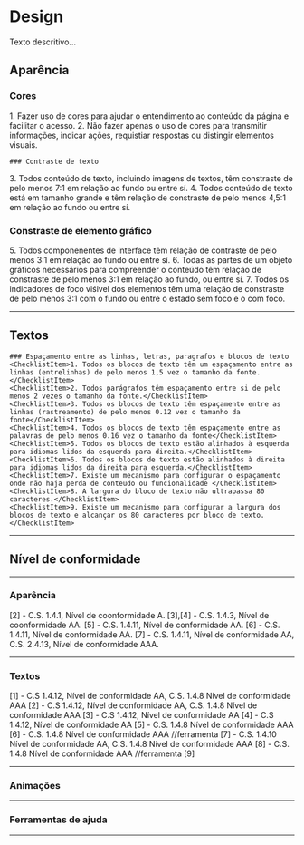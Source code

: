 
# Design

Texto descritivo...

## Aparência

### Cores
<ChecklistItem>1. Fazer uso de cores para ajudar o entendimento ao conteúdo da página e facilitar o acesso.</ChecklistItem>
<ChecklistItem>2. Não fazer apenas o uso de cores para transmitir informações, indicar ações, requistiar respostas ou distingir elementos visuais.</ChecklistItem>
    
    ### Contraste de texto 
<ChecklistItem>3. Todos conteúdo de texto, incluindo imagens de textos, têm constraste de pelo menos 7:1 em relação ao fundo ou entre sí.</ChecklistItem>
<ChecklistItem>4. Todos conteúdo de texto está em tamanho grande e têm relação de constraste de pelo menos 4,5:1 em relação ao fundo ou entre sí.</ChecklistItem>

### Constraste de elemento gráfico
<ChecklistItem>5. Todos componenentes de interface têm relação de contraste de pelo menos 3:1 em relação ao fundo ou entre sí.</ChecklistItem>
<ChecklistItem>6. Todas as partes de um objeto gráficos necessários para compreender o conteúdo têm relação de constraste de pelo menos 3:1 em relação ao fundo, ou entre sí.</ChecklistItem>
<ChecklistItem>7. Todos os indicadores de foco viśivel dos elementos têm uma relação de constraste de pelo menos 3:1 com o fundo ou entre o estado sem foco e o com foco.</ChecklistItem>

--- 

## Textos

    ### Espaçamento entre as linhas, letras, paragrafos e blocos de texto
    <ChecklistItem>1. Todos os blocos de texto têm um espaçamento entre as linhas (entrelinhas) de pelo menos 1,5 vez o tamanho da fonte.</ChecklistItem>
    <ChecklistItem>2. Todos parágrafos têm espaçamento entre si de pelo menos 2 vezes o tamanho da fonte.</ChecklistItem>
    <ChecklistItem>3. Todos os blocos de texto têm espaçamento entre as linhas (rastreamento) de pelo menos 0.12 vez o tamanho da fonte</ChecklistItem>
    <ChecklistItem>4. Todos os blocos de texto têm espaçamento entre as palavras de pelo menos 0.16 vez o tamanho da fonte</ChecklistItem>
    <ChecklistItem>5. Todos os blocos de texto estão alinhados à esquerda para idiomas lidos da esquerda para direita.</ChecklistItem>
    <ChecklistItem>6. Todos os blocos de texto estão alinhados à direita para idiomas lidos da direita para esquerda.</ChecklistItem>
    <ChecklistItem>7. Existe um mecanismo para configurar o espaçamento onde não haja perda de conteudo ou funcionalidade </ChecklistItem>
    <ChecklistItem>8. A largura do bloco de texto não ultrapassa 80 caracteres.</ChecklistItem>
    <ChecklistItem>9. Existe um mecanismo para configurar a largura dos blocos de texto e alcançar os 80 caracteres por bloco de texto.</ChecklistItem>

---
## Nível de conformidade

---
### Aparência
[2] - C.S. 1.4.1, Nível de coonformidade A.
[3],[4] - C.S. 1.4.3, Nível de coonformidade AA.
[5] - C.S. 1.4.11, Nível de conformidade AA.
[6] - C.S. 1.4.11, Nível de conformidade AA.
[7] - C.S. 1.4.11, Nível de conformidade AA, C.S. 2.4.13, Nível de conformidade AAA.

---
### Textos
[1] - C.S 1.4.12, Nível de conformidade AA, C.S. 1.4.8 Nível de conformidade AAA
[2] - C.S 1.4.12, Nível de conformidade AA, C.S. 1.4.8 Nível de conformidade AAA
[3] - C.S 1.4.12, Nível de conformidade AA
[4] - C.S 1.4.12, Nível de conformidade AA
[5] - C.S. 1.4.8 Nível de conformidade AAA
[6] - C.S. 1.4.8 Nível de conformidade AAA //ferramenta
[7] - C.S. 1.4.10 Nível de conformidade AA, C.S. 1.4.8 Nível de conformidade AAA
[8] - C.S. 1.4.8 Nível de conformidade AAA //ferramenta
[9]

---
### Animações


---
### Ferramentas de ajuda

---